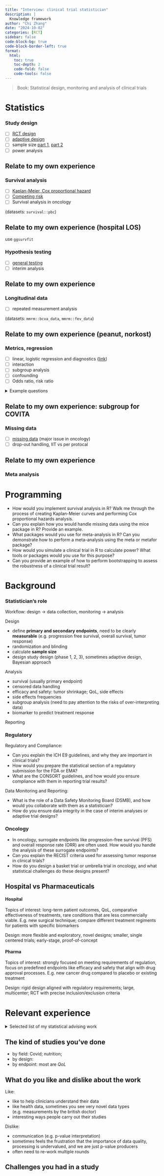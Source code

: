 ```yaml
---
title: "Interview: clinical trial statistician"
description: |
  Knowledge framework
author: "Chi Zhang"
date: "2024-10-02"
categories: [RCT]
sidebar: false
code-block-bg: true
code-block-border-left: true
format: 
  html:
    toc: true
    toc-depth: 2
    code-fold: false
    code-tools: false
---
```



> Book: Statistical design, monitoring and analysis of clinical trials






# Statistics

### Study design

- [ ] [RCT design](rct_design_overview.qmd)
- [ ] [adaptive design](adaptive_design.qmd) 
- [ ] sample size [part 1](sample_size_1.qmd), [part 2](sample_size_2.qmd)
- [ ] power analysis

::: {.callout-note collapse='true'}
## Relate to my own experience


:::



### Survival analysis

- [ ] [Kaplan-Meier, Cox proportional hazard](survival.qmd)
- [ ] [Competing risk](survival_competing_risk.qmd)
- [ ] Survival analysis in oncology

(datasets: `survival::pbc`)

::: {.callout-note collapse='true'}
## Relate to my own experience (hospital LOS)

use `ggsurvfit`

:::


### Hypothesis testing

- [ ] [general testing](hypothesis_tests.qmd)
- [ ] interim analysis

::: {.callout-note collapse='true'}
## Relate to my own experience


:::



### Longitudinal data

- [ ] repeated measurement analysis

(datasets: `mmrm::bcva_data`, `mmrm::fev_data`)

::: {.callout-note collapse='true'}
## Relate to my own experience (peanut, norkost)


:::


### Metrics, regression

- [ ] linear, logistic regression and diagnostics ([link](regression.qmd))
- [ ] interaction
- [ ] subgroup analysis
- [ ] confounding
- [ ] Odds ratio, risk ratio

<details>
  <summary>Example questions</summary>
* why use OR instead of RR in case control studies
* what is confounding, how can you adjust for it

</details>



::: {.callout-note collapse='true'}
## Relate to my own experience: subgroup for COVITA


:::


### Missing data

- [ ] [missing data](imputation_1_overview.qmd) (major issue in oncology)
- [ ] drop-out handling, IIT vs per protocal

::: {.callout-note collapse='true'}
## Relate to my own experience


:::


### Meta analysis 





# Programming

* How would you implement survival analysis in R? Walk me through the process of creating Kaplan-Meier curves and performing Cox proportional hazards analysis.
* Can you explain how you would handle missing data using the mice package in R? Provide an example.
* What packages would you use for meta-analysis in R? Can you demonstrate how to perform a meta-analysis using the meta or metafor package?
* How would you simulate a clinical trial in R to calculate power? What tools or packages would you use for this purpose?
* Can you provide an example of how to perform bootstrapping to assess the robustness of a clinical trial result?



# Background

### Statistician's role

Workflow: design -> data collection, monitoring -> analysis

Design 

* define **primary and secondary endpoints**, need to be clearly **measurable** (e.g. progression free survival, overall survival, tumor response)
* randomization and blinding
* calculate **sample size**
* design study design (phase 1, 2, 3), sometimes adaptive design, Bayesian approach

Analysis

* survival (usually primary endpoint)
* censored data handling
* efficacy and safety: tumor shrinkage; QoL, side effects
* side effects frequencies
* subgroup analysis (need to pay attention to the risks of over-interpreting data)
* biomarker to predict treatment response

Reporting


### Regulatory

Regulatory and Compliance:

* Can you explain the ICH E9 guidelines, and why they are important in clinical trials?
* How would you prepare the statistical section of a regulatory submission for the FDA or EMA?
* What are the CONSORT guidelines, and how would you ensure compliance with them in reporting trial results?

Data Monitoring and Reporting:

* What is the role of a Data Safety Monitoring Board (DSMB), and how would you collaborate with them as a statistician?
* How do you ensure data integrity in the case of interim analyses or adaptive trial designs?


### Oncology

* In oncology, surrogate endpoints like progression-free survival (PFS) and overall response rate (ORR) are often used. How would you handle the analysis of these surrogate endpoints?
* Can you explain the RECIST criteria used for assessing tumor response in clinical trials?
* How do you design a basket trial or umbrella trial in oncology, and what statistical challenges do these designs present?



## Hospital vs Pharmaceuticals

#### Hospital

Topics of interest: long-term patient outcomes, QoL, comparative effectiveness of treatments, rare conditions that are less commercially viable. E.g. new surgical technique; compare different treatment regiments for patients with specific biomarkers

Design: more flexible and exploratory, novel designs; smaller, single centered trials; early-stage, proof-of-concept

#### Pharma

Topics of interest: strongly focused on meeting requirements of regulation, focus on predefined endpoints like efficacy and safety that align with drug approval processes. E.g. new cancer drug compared to placebo or existing treatment

Design: rigid design aligned with regulatory requirements; large, multicenter; RCT with precise inclusion/exclusion criteria





# Relevant experience


<details>
  <summary>Selected list of my statistical advising work</summary>
  
### Observational studies
  
| Study | Endpoint| Design  | Analysis | Comment |
|-------|-------|------|------|------|
| Hansen 2018 |  QoL on vocal surgical questionnaire, likert scale  | Case control, 3 groups: controls (no voice problem), test-retest group, surgical group   |  Cohen's kappa   |   Reliability of questionnaire   |
| Sarjomaa 2022 |    |    |     |  Tab 4    |
| Sarjomaa 2024 |    | Case control (with population)   |     |      |
| Kabashi 2019 |    | Cross-sectional, multi-site   |     |   Tab 2 and 3   |
| Fell 2024 |  CB prevalence  |    |     |      |
| Diab 2023 | ECG parameter. Pressure measures   |  n=20  | t-test or wilcoxon, correlation    |  Choice of method    |

### Clinical trials

| Study |Endpoint & Tx | Design  | Analysis | Comment |
|---------|---| -----|------|------|
| [Reier-Nilsen 2019](https://doi.org/10.1111/pai.13066) | QoL, Oral immunotherapy |  RCT, 2 year follow-up (T0, T1, T2). 2:1 block.   |     |      |
| Opdal 2023 | QT intervals. Methadone vs R-methadone   | n=9. SS based on one-sample t-test with effect size (QT in ms) 20/15   |     |   SS calculation   |
| Simonsen 2023 | QoL, stigma stress scale   | n=32, 1:1. Three endpoints (T0, T1, T2)   |     |  Revise study protocol, SS    |
| Callender 2023 |  Artery measures for blood flow  | n=26. Two legs, one tx one ct. Tx has 3 levels of stimulus. Within-subject design   |  Anova; or mixed model   |  Choice of method    |

Pay attention to how the sample size is calculated


</details>




::: {.callout-note collapse='true'}
## The kind of studies you've done

* by field: Covid; nutrition; 
* by design: 
* by endpoint: most are *QoL*

:::


::: {.callout-note collapse='true'}
## What do you like and dislike about the work

Like:  

* like to help clinicians understand their data
* like health data, sometimes you see very novel data types (e.g. measurements by the british doctor)
* interesting ways people carry out their studies

Dislike:

* communication (e.g. p-value interpretation)
* sometimes feels the frustration that the importance of data quality, processing is undervalued, and we are just p-value producers
* often need to re-work multiple rounds

:::

::: {.callout-note collapse='true'}
## Challenges you had in a study


:::






